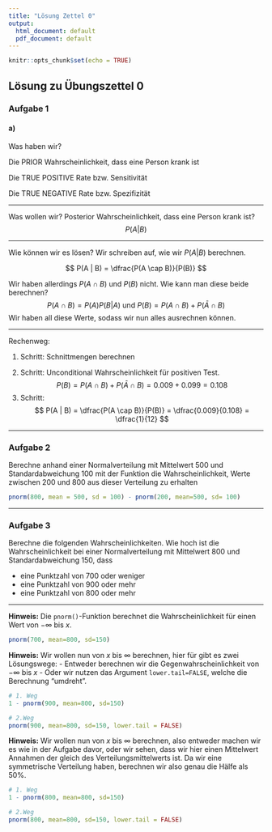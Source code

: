 ```yaml
---
title: "Lösung Zettel 0"
output:
  html_document: default
  pdf_document: default
---
```


```r
knitr::opts_chunk$set(echo = TRUE)
```

## Lösung zu Übungszettel 0


### Aufgabe 1

#### a)
Was haben wir?

Die PRIOR Wahrscheinlichkeit, dass eine Person krank ist
\begin{equation}
  P(A) = 0.01 
\end{equation}

Die TRUE POSITIVE Rate bzw. Sensitivität

\begin{equation}
  P(B | A) = 0.9 
\end{equation}

Die TRUE NEGATIVE Rate bzw. Spezifizität
\begin{equation}
  P(\bar{B} | \bar{A}) = 0.9 
\end{equation}

---

Was wollen wir? 
Posterior Wahrscheinlichkeit, dass eine Person krank ist?
$$
  P(A | B)
$$

--- 

Wie können wir es lösen? Wir schreiben auf, wie wir $P(A | B)$ berechnen.

$$
  P(A | B) = \dfrac{P(A \cap B)}{P(B)}
$$

Wir haben allerdings $P(A \cap B)$ und $P(B)$ nicht. Wie kann man diese beide berechnen?
$$
  P(A \cap B) = P(A) P(B | A) \text{ und } P(B) = P(A \cap B) + P(\bar A \cap B)
$$
Wir haben all diese Werte, sodass wir nun alles ausrechnen können.

---

Rechenweg:

1. Schritt: Schnittmengen berechnen

\begin{align}

  P(A \cap B)       &= P(A)P(B | A) = 0.01 \times 0.9 = 0.009 \\
  P(\bar A \cap B)  &= P(\bar A)P(B | \bar A) = 0.099

\end{align}


2. Schritt: Unconditional Wahrscheinlichkeit für positiven Test.
$$
  P(B)=P(A \cap B) + P(\bar A \cap B)= 0.009 + 0.099 = 0.108
$$
3. Schritt: 
$$
  P(A | B) = \dfrac{P(A \cap B)}{P(B)} = \dfrac{0.009}{0.108} = \dfrac{1}{12}
$$

---

### Aufgabe 2

Berechne anhand einer Normalverteilung mit Mittelwert 500 und Standardabweichung 100 mit der Funktion \texttt{pnorm} die Wahrscheinlichkeit, Werte zwischen 200 und 800 aus dieser Verteilung zu erhalten

```r

pnorm(800, mean = 500, sd = 100) - pnorm(200, mean=500, sd= 100)

```

--- 

### Aufgabe 3

Berechne die folgenden Wahrscheinlichkeiten. 
Wie hoch ist die Wahrscheinlichkeit bei einer Normalverteilung mit Mittelwert 800 und Standardabweichung 150, dass

 - eine Punktzahl von 700 oder weniger
 - eine Punktzahl von 900 oder mehr
 - eine Punktzahl von 800 oder mehr

---

**Hinweis:**
Die `pnorm()`-Funktion berechnet die Wahrscheinlichkeit für einen Wert von $-\infty$ bis $x$.

```r

pnorm(700, mean=800, sd=150)

```

**Hinweis:** 
Wir wollen nun von $x$ bis $\infty$ berechnen, hier für gibt es zwei Lösungswege:
 - Entweder berechnen wir die Gegenwahrscheinlichkeit von $-\infty$ bis $x$
 - Oder wir nutzen das Argument `lower.tail=FALSE`, welche die Berechnung "umdreht".

```r
# 1. Weg
1 - pnorm(900, mean=800, sd=150)

# 2.Weg
pnorm(900, mean=800, sd=150, lower.tail = FALSE)
```

**Hinweis:** 
Wir wollen nun von $x$ bis $\infty$ berechnen, also entweder machen wir es wie in der Aufgabe davor, oder wir sehen, dass wir hier einen Mittelwert Annahmen der gleich des Verteilungsmittelwerts ist. Da wir eine symmetrische Verteilung haben, berechnen wir also genau die Hälfe als 50%.


```r
# 1. Weg
1 - pnorm(800, mean=800, sd=150)

# 2.Weg
pnorm(800, mean=800, sd=150, lower.tail = FALSE)
```









